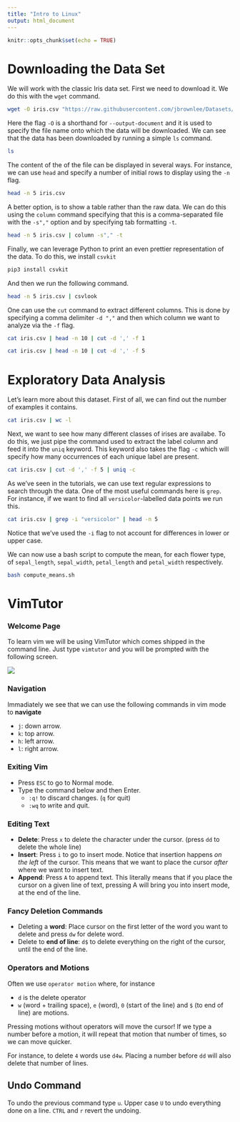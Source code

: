 ```yaml
---
title: "Intro to Linux"
output: html_document
---
```


```r
knitr::opts_chunk$set(echo = TRUE)
```

# Downloading the Data Set
We will work with the classic Iris data set. First we need to download it. We do this with the `wget` command.

```bash
wget -O iris.csv "https://raw.githubusercontent.com/jbrownlee/Datasets/master/iris.csv"
```

Here the flag `-O` is a shorthand for `--output-document` and it is used to specify the file name onto which the data will be downloaded. We can see that the data has been downloaded by running a simple `ls` command.
```bash
ls
```

The content of the of the file can be displayed in several ways. For instance, we can use `head` and specify a number of initial rows to display using the `-n` flag.
```bash
head -n 5 iris.csv
```

A better option, is to show a table rather than the raw data. We can do this using the `column` command specifying that this is a comma-separated file with the `-s","` option and by specifying tab formatting `-t`.
```bash
head -n 5 iris.csv | column -s"," -t 
```

Finally, we can leverage Python to print an even prettier representation of the data. To do this, we install `csvkit`

```bash
pip3 install csvkit
```

And then we run the following command.
```bash
head -n 5 iris.csv | csvlook
```

One can use the `cut` command to extract different columns. This is done by specifying a comma delimiter `-d ","` and then which column we want to analyze via the `-f` flag. 
```bash
cat iris.csv | head -n 10 | cut -d ',' -f 1
```
```bash
cat iris.csv | head -n 10 | cut -d ',' -f 5
```

# Exploratory Data Analysis
Let's learn more about this dataset. First of all, we can find out the number of examples it contains.
```bash
cat iris.csv | wc -l
```

Next, we want to see how many different classes of irises are availabe. To do this, we just pipe the command used to extract the label column and feed it into the `uniq` keyword. This keyword also takes the flag `-c` which will specify how many occurrences of each unique label are present.
```bash
cat iris.csv | cut -d ',' -f 5 | uniq -c
```

As we've seen in the tutorials, we can use text regular expressions to search through the data. One of the most useful commands here is `grep`. For instance, if we want to find all `versicolor`-labelled data points we run this.

```bash
cat iris.csv | grep -i "versicolor" | head -n 5
```

Notice that we've used the `-i` flag to not account for differences in lower or upper case.

We can now use a bash script to compute the mean, for each flower type, of `sepal_length`, `sepal_width`, `petal_length` and `petal_width` respectively.
```bash
bash compute_means.sh
```

# VimTutor
### Welcome Page
To learn vim we will be using VimTutor which comes shipped in the command line. Just type `vimtutor` and you will be prompted with the following screen.

![](images/welcome.png)

### Navigation
Immadiately we see that we can use the following commands in vim mode to **navigate**

- `j`: down arrow.
- `k`: top arrow.
- `h`: left arrow.
- `l`: right arrow.

### Exiting Vim

 - Press `ESC` to go to Normal mode.
 - Type the command below and then Enter.
    - `:q!` to discard changes. (`q` for quit)
    - `:wq` to *w*rite and *q*uit.

### Editing Text

- **Delete**: Press `x` to delete the character under the cursor. (press `dd` to delete the whole line)
- **Insert**: Press `i` to go to insert mode. Notice that insertion happens _on the left_ of the cursor. This means that we want to place the cursor _after_ where we want to insert text.
- **Append**: Press `A` to append text. This literally means that if you place the cursor on a given line of text, pressing A will bring you into insert mode, at the end of the line.


### Fancy Deletion Commands

- Deleting a **word**: Place cursor on the first letter of the word you want to delete and press `dw` for delete word.
- Delete to **end of line**: `d$` to delete everything on the right of the cursor, until the end of the line.


### Operators and Motions
Often we use `operator motion` where, for instance

- `d` is the delete operator
- `w` (word + trailing space), `e` (word), `0` (start of the line) and `$` (to end of line) are motions.

Pressing motions without operators will move the cursor!
If we type a number before a motion, it will repeat that motion that number of times, so we can move quicker. 

For instance, to delete `4` words use `d4w`. Placing a number before `dd` will also delete that number of lines.

## Undo Command
To undo the previous command type `u`. Upper case `U` to undo everything done on a line. `CTRL` and `r` revert the undoing.




  


































